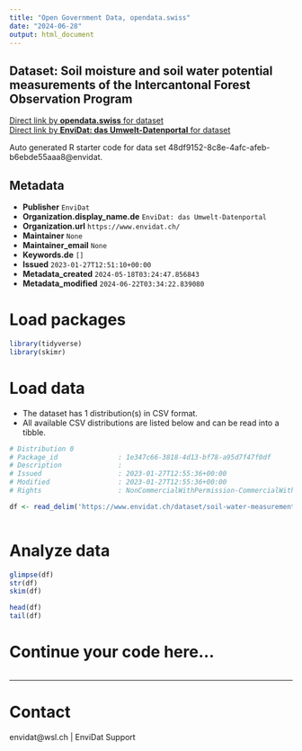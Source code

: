 ```yaml
---
title: "Open Government Data, opendata.swiss"
date: "2024-06-28"
output: html_document
---
```


## Dataset: Soil moisture and soil water potential measurements of the Intercantonal Forest Observation Program



[Direct link by **opendata.swiss** for dataset](https://opendata.swiss/de/dataset/soil-moisture-and-soil-water-potential-measurements-of-the-intercantonal-forest-observation-pro)<br>
[Direct link by **EnviDat: das Umwelt-Datenportal** for dataset](https://www.envidat.ch/#/metadata/soil-water-measurements-wdb)

Auto generated R starter code for data set 48df9152-8c8e-4afc-afeb-b6ebde55aaa8@envidat.

## Metadata

- **Publisher** `EnviDat`
- **Organization.display_name.de** `EnviDat: das Umwelt-Datenportal`
- **Organization.url** `https://www.envidat.ch/`
- **Maintainer** `None`
- **Maintainer_email** `None`
- **Keywords.de** `[]`
- **Issued** `2023-01-27T12:51:10+00:00`
- **Metadata_created** `2024-05-18T03:24:47.856843`
- **Metadata_modified** `2024-06-22T03:34:22.839080`


# Load packages

```r

library(tidyverse)
library(skimr)

```

# Load data

-   The dataset has 1 distribution(s) in CSV format.
-   All available CSV distributions are listed below and can be read into a tibble.

```r

# Distribution 0
# Package_id               : 1e347c66-3818-4d13-bf78-a95d7f47f0df
# Description              : 
# Issued                   : 2023-01-27T12:55:36+00:00
# Modified                 : 2023-01-27T12:55:36+00:00
# Rights                   : NonCommercialWithPermission-CommercialWithPermission-ReferenceRequired

df <- read_delim('https://www.envidat.ch/dataset/soil-water-measurements-wdb/resource/a0c57221-387a-4006-ab39-01973221d48b')



```

# Analyze data

```r

glimpse(df)
str(df)
skim(df)

head(df)
tail(df)

```

# Continue your code here...

```r

```

------------------------------------------------------------------------

# Contact

envidat@wsl.ch | EnviDat Support
